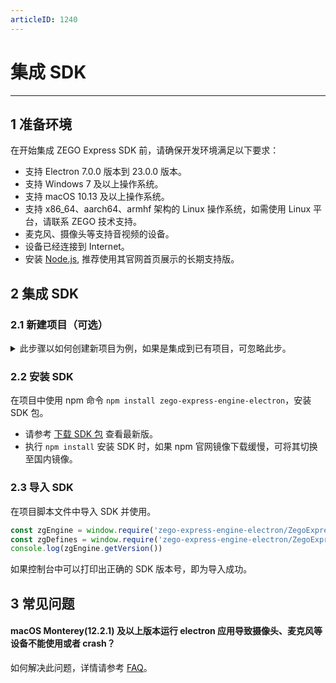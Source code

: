 ```yaml
---
articleID: 1240
---
```

# 集成 SDK

---

## 1 准备环境  

在开始集成 ZEGO Express SDK 前，请确保开发环境满足以下要求：   

- 支持 Electron 7.0.0 版本到 23.0.0 版本。
- 支持 Windows 7 及以上操作系统。
- 支持 macOS 10.13 及以上操作系统。
- 支持 x86_64、aarch64、armhf 架构的 Linux 操作系统，如需使用 Linux 平台，请联系 ZEGO 技术支持。
- 麦克风、摄像头等支持音视频的设备。
- 设备已经连接到 Internet。
- 安装 [Node.js](https://nodejs.org/en/), 推荐使用其官网首页展示的长期支持版。  

## 2 集成 SDK  

### 2.1 新建项目（可选）

<details class="zg-primary">
    <summary>此步骤以如何创建新项目为例，如果是集成到已有项目，可忽略此步。</summary>  

请参考 [Electron 文档 - 快速启动指南](https://github.com/electron/electron-quick-start) 创建一个 Electron 项目。
</details> 

### 2.2 安装 SDK  

在项目中使用 npm 命令 `npm install zego-express-engine-electron`，安装 SDK 包。   

<div class = 'mk-hint'>

- 请参考 [下载 SDK 包](!DownloadSDK/DownloadSDK) 查看最新版。
- 执行 `npm install` 安装 SDK 时，如果 npm 官网镜像下载缓慢，可将其切换至国内镜像。
</div>   

 
### 2.3 导入 SDK

在项目脚本文件中导入 SDK 并使用。  

```js
const zgEngine = window.require('zego-express-engine-electron/ZegoExpressEngine');
const zgDefines = window.require('zego-express-engine-electron/ZegoExpressDefines');
console.log(zgEngine.getVersion())
```
如果控制台中可以打印出正确的 SDK 版本号，即为导入成功。


## 3 常见问题

#### macOS Monterey(12.2.1) 及以上版本运行 electron 应用导致摄像头、麦克风等设备不能使用或者 crash？    
如何解决此问题，详情请参考 [FAQ](http://doc-zh.zego.im/faq/macOS_Monterey_v12.2.1_access_solution?product=ExpressVideo&platform=electron)。
